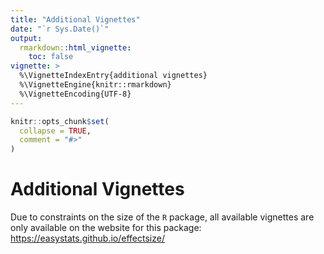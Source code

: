 ```yaml
---
title: "Additional Vignettes"
date: "`r Sys.Date()`"
output:
  rmarkdown::html_vignette:
    toc: false
vignette: >
  %\VignetteIndexEntry{additional vignettes}
  %\VignetteEngine{knitr::rmarkdown}
  %\VignetteEncoding{UTF-8}
---
```


```r
knitr::opts_chunk$set(
  collapse = TRUE,
  comment = "#>"
)
```

# Additional Vignettes

Due to constraints on the size of the `R` package, all available vignettes are
only available on the website for this package: <br>
<https://easystats.github.io/effectsize/>